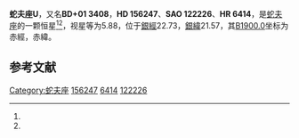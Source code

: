 {{Starbox begin
| name = 蛇夫座U
}}
{{Starbox observe
| epoch = [[J2000.0|J2000.0]]
| constell = [[蛇夫座|蛇夫座]]<ref name=SIMBAD>{{cite web
 | url=http://simbad.u-strasbg.fr/simbad/sim-id?Ident=HR+6414
 | title=Pulsating variable Star
 | publisher=Centre de Données astronomiques de Strasbourg
 | work=SIMBAD
 | accessdate=2012-07-13
 | archive-date=2016-03-17
 | archive-url=https://web.archive.org/web/20160317003503/http://simbad.u-strasbg.fr/simbad/sim-id?Ident=HR+6414
 | dead-url=no
 }}</ref><ref name=DATA>{{cite web
 | url=http://vizier.u-strasbg.fr/viz-bin/VizieR-5?-out.add=.&-source=5050&-corr=PK=HR&-out.max=9999&HR=6414
 | title =VizieR Detailed Page
 | accessdate=2012-07-13}}</ref>
| 星官 = 
| ra = {{RA|17|16|31.7}}<ref name=SIMBAD /><ref name=DATA />
| dec = {{DEC|+1|12|38}}<ref name=SIMBAD /><ref name=DATA />
| appmag_v = 5.88<ref name=SIMBAD /><ref name=DATA />
}}
{{Starbox character
| class = B5Vnn+B5V<ref name=SIMBAD /><ref name=DATA />
| b-v = 0.06<ref name=SIMBAD /><ref name=DATA />
| u-b = -0.45<ref name=SIMBAD /><ref name=DATA />
| r-i = <ref name=SIMBAD /><ref name=DATA />
| variable = 
}}
{{Starbox astrometry
| radial_v = -0.45
| prop_mo_ra = -11
| parallax = 0.002
| p_error = 
}}
{{Starbox catalog
| names =BD+01 3408，[[SAO星表|SAO]] 122226，[[HD星表|HD]] 156247，[[HR星表|HR]] 6414}}
{{Starbox reference |Simbad=HR+6414}}
{{Starbox end}}

'''蛇夫座U'''，又名'''BD+01 3408'''，'''HD 156247'''、'''SAO 122226'''、'''HR 6414'''，是[[蛇夫座|蛇夫座]]的一颗恒星<ref name=SIMBAD /><ref name=DATA />，视星等为5.88，位于[[銀道座標系|銀經]]22.73，[[銀道座標系|銀緯]]21.57，其[[B1900.0|B1900.0]]坐标为赤經{{RA|17|11|27.2}}，赤緯{{DEC|+1|21.57|19}}。

== 参考文献 ==
{{reflist}}

{{star-stub}}

{{蛇夫座恒星}}
[[Category:蛇夫座|Category:蛇夫座]]
[[Category:HD和HDE天體|156247]]
[[Category:HR天體|6414]]
[[Category:SAO天體|122226]]